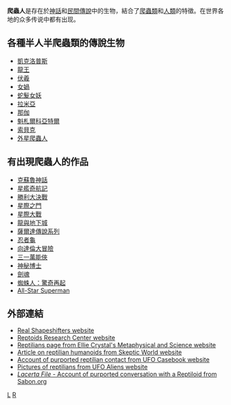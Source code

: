 '''爬蟲人'''是存在於[[神話|神話]]和[[民間傳說|民間傳說]]中的生物，結合了[[爬蟲類|爬蟲類]]和[[人類|人類]]的特徵。在世界各地的众多传说中都有出现。

==各種半人半爬蟲類的傳說生物==
*[[凱克洛普斯|凱克洛普斯]]
*[[龍王|龍王]]
*[[伏羲|伏羲]]
*[[女媧|女媧]]
*[[蛇髮女妖|蛇髮女妖]]
*[[拉米亞|拉米亞]]
*[[那伽|那伽]]
*[[魁札爾科亞特爾|魁札爾科亞特爾]]
*[[索貝克|索貝克]]
*[[外星爬蟲人|外星爬蟲人]]
==有出現爬蟲人的作品==
*[[克蘇魯神話|克蘇魯神話]]
*[[星艦奇航記|星艦奇航記]]
*[[勝利大決戰|勝利大決戰]]
*[[星際之門|星際之門]]
*[[星際大戰|星際大戰]]
*[[龍與地下城|龍與地下城]]
*[[薩爾達傳說系列|薩爾達傳說系列]]
*[[忍者龜|忍者龜]]
*[[向達倫大冒險|向達倫大冒險]]
*[[三一萬能俠|三一萬能俠]]
*[[神秘博士|神秘博士]]
*[[劍魂|劍魂]]
*[[蜘蛛人：驚奇再起|蜘蛛人：驚奇再起]]
*[[All-Star_Superman|All-Star Superman]]

==外部連結==
* [http://realshapeshifters.com Real Shapeshifters website] {{Wayback|url=http://realshapeshifters.com/ |date=20191013224350 }}
* [http://www.reptoids.com Reptoids Research Center website] {{Wayback|url=http://www.reptoids.com/ |date=20110223102749 }}
* [http://www.crystalinks.com/reptilians.html Reptilians page from Ellie Crystal's Metaphysical and Science website] {{Wayback|url=http://www.crystalinks.com/reptilians.html |date=20110322221209 }}
* [http://www.skepticworld.com/cryptozoology/reptilians.asp Article on reptilian humanoids from Skeptic World website] {{Wayback|url=http://www.skepticworld.com/cryptozoology/reptilians.asp |date=20110316055658 }}
* [http://www.ufocasebook.com/caponi.html Account of purported reptilian contact from UFO Casebook website] {{Wayback|url=http://www.ufocasebook.com/caponi.html |date=20110429052830 }}
* [http://www.ufoaliens.info/pictures/aliens/aliens-pictures.html Pictures of reptilians from UFO Aliens website] {{Wayback|url=http://www.ufoaliens.info/pictures/aliens/aliens-pictures.html |date=20110531121319 }}
* [http://www.sabon.org/reptiloid/index3.html ''Lacerta File'' - Account of purported conversation with a Reptiloid from Sabon.org] {{Wayback|url=http://www.sabon.org/reptiloid/index3.html |date=20080725040559 }}

[[Category:有人類和其他生物特徵的傳說生物|L]]
[[Category:神话传说中的爬行动物|R]]